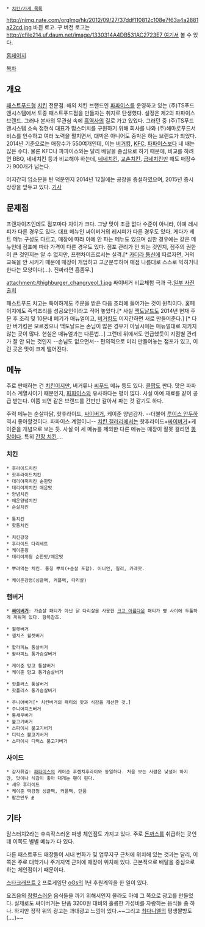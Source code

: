  * [[치킨/가게 목록]]

http://nimg.nate.com/orgImg/hk/2012/09/27/37ddf110812c108e7f63a4a2881a22cd.jpg
바뀐 로고. 구 버전 로고는 [[http://cfile214.uf.daum.net/image/1330314A4DB531AC2723E7 여기]]서 볼 수 있다.

[http://www.momstouch.co.kr 홈페이지]

[[목차]]
== 개요 ==
[[패스트푸드]]형 [[치킨]] 전문점. 해외 치킨 브랜드인 [[파파이스]]를 운영하고 있는 (주)TS푸드앤시스템에서 토종 패스트푸드점을 만들자는 취지로 탄생했다. 설정은 제2의 파파이스 브랜드. 그러나 본사의 무관심 속에 [[흑역사]]의 길로 가고 있었다. 그러던 중 (주)TS푸드앤시스템 소속 정현식 대표가 맘스터치를 구원하기 위해 회사를 나와 (주)해마로푸드서비스를 인수하고 여러 노력을 펼치면서, 대박은 아니어도 중박은 하는 브랜드가 되었다. 2014년 기준으로는 매장수가 550여개인데, 이는 [[버거킹]], [[KFC]], [[파파이스]]보다 네 배는 많은 수다. 물론 KFC나 파파이스와는 달리 배달을 중심으로 하기 때문에, 비교를 하려면 BBQ, 네네치킨 등과 비교해야 하는데, [[네네치킨]], [[교촌치킨]], [[굽네치킨]]만 해도 매장수가 900개가 넘는다.

어지간히 입소문을 탄 덕분인지 2014년 12월에는 공장을 증설하였으며, 2015년 증시 상장을 앞두고 있다. 
[http://news.naver.com/main/read.nhn?mode=LSD&mid=sec&sid1=103&oid=015&aid=0003215575 기사]

== 문제점 ==
프랜차이즈인데도 점포마다 차이가 크다. 그냥 맛이 조금 없다 수준이 아니라, 아예 레시피가 다른 경우도 있다. 대표 메뉴인 싸이버거의 레시피가 다른 경우도 있다. 게다가 세트 메뉴 구성도 다르고, 매장에 따라 아예 안 파는 메뉴도 있으며 심한 경우에는 같은 메뉴인데 점포에 따라 가격이 다른 경우도 있다. 점포 관리가 안 되는 것인지, 점주의 권한이 큰 것인지는 알 수 없지만, 프랜차이즈로서는 실격.[* [[카더라 통신]]에 따르자면, 거의 교육을 안 시키기 때문에 매장이 개업하고 고군분투하며 매점 나름대로 스스로 익히거나 한다는 모양이다(…). 진짜라면 흠좀무.]

attachment:/thighburger_changryeol_1.jpg
싸이버거 비교체험 극과 극.[http://www.todayhumor.co.kr/board/view.php?table=bestofbest&no=194459 일부 사진 출처]

패스트푸드 치고는 특이하게도 주문을 받은 다음 조리에 들어가는 것이 원칙이다. 홈페이지에도 즉석조리를 성공요인이라고 적어 놓았다.[* 사실 [[맥도날드]]도 2014년 현재 주문 후 조리 및 10분내 폐기가 매뉴얼이고, [[버거킹]]도 어지간하면 새로 만들어준다.] [* 다만 버거킹은 모르겠으나 맥도날드는 손님이 많은 경우가 아닐시에는 매뉴얼대로 지키지 않는 곳이 많다. 현실은 매뉴얼과는 다른법...] 그런데 위에서도 언급했듯이 지점별 관리가 잘 안 되는 것인지 --손님도 없으면서-- 편의적으로 미리 만들어놓는 점포가 있고, 이런 곳은 맛이 크게 떨어진다.
== 메뉴 ==
주로 판매하는 건 [[치킨]]이지만, 버거류나 [[씨푸드]] 메뉴 등도 있다. [[콜팝]]도 판다. 맛은 파파이스 계열사이기 때문인지, [[파파이스]]와 유사하다는 평이 많다. 사실 아예 재료를 같이 공급 받는다. 이쯤 되면 같은 브랜드를 간판만 갈아서 파는 것 같기도 하다.

주력 메뉴는 순살파닭, 핫후라이드, [[싸이버거]], 케이준 양념감자. --더불어 [[루이스 안두하]] 역시 좋아할것이다. 파파이스 계열이니-- [[치킨 갤러리]]에서는 핫후라이드+[[싸이버거]]+케이준을 개념으로 보는 듯. 사실 이 세 메뉴를 제외한 다른 메뉴는 매장이 잘못 걸리면 [[똥망]]이다. 특히 [[간장 치킨]]….
=== 치킨 ===
 * 후라이드치킨
 * 핫후라이드치킨
 * 데리야끼치킨 순한맛
 * 데리야끼치킨 매운맛
 * 양념치킨
 * 매운양념치킨
 * 순살치킨

 * 통치킨
 * 핫통치킨

 * 치킨강정
 * 후라이드 다리세트
 * 케이준윙
 * 데리야끼윙 순한맛/매운맛

 * 뿌려먹는 치킨. 통칭 뿌치(+순살 포함). 어니언, 칠리, 카레맛.

 * 케이준강정(싱글팩, 커플팩, 다리살)
=== 햄버거 ===
 * '''[[싸이버거]]''': 가슴살 패티가 아닌 닭 다리살을 사용한 [[크고 아름다운]] 패티가 빵 사이에 두툼하게 끼워져 있다. 항목참조.

 * 휠렛버거
 * 햄치즈 휠렛버거

 * 할라피뇨 통살버거
 * 할라피뇨 통가슴살버거

 * 케이준 망고 통살버거
 * 케이준 망고 통가슴살버거

 * 핫플러스 통살버거
 * 핫플러스 통가슴살버거

 * 주니어버거[* 치킨버거의 패티의 맛과 식감을 개선한 것.]
 * 주니어치즈버거
 * 통새우버거
 * 불고기버거
 * 스파이시 불고기버거
 * 디럭스 불고기버거
 * 스파이시 디럭스 불고기버거
=== 사이드 ===
 * 감자튀김: [[파파이스]]의 케이준 후렌치후라이와 동일하다. 처음 보는 사람은 낯설어 하지만, 맛이나 식감이 좋아 대개는 팬이 된다.
 * 새우 후라이드
 * 케이준 떡강정 싱글팩, 커플팩, 단품
 * 팝콘만두 [http://news.naver.com/main/read.nhn?mode=LSD&mid=sec&sid1=101&oid=009&aid=0003410627 #]
== 기타 ==
맘스터치2라는 후속작스러운 파생 체인점도 가지고 있다. 주로 [[돈까스]]를 취급하는 곳인데 이쪽도 별별 메뉴가 다 있다.

다른 패스트푸드 매장들이 시내 번화가 및 업무지구 근처에 위치해 있는 것과는 달리, 이쪽은 주로 대학가나 주거지역 근처에 매장이 위치해 있다. 근본적으로 배달을 중심으로 하는 체인점이기 때문이다.

[[스타크래프트 2]] 프로게임단 [[oGs]]의 1년 후원계약을 한 일이 있다.

{{{#!HTML
<iframe width="640" height="360" src="//www.youtube.com/embed/YBmKzcR6W1c" frameborder="0" allowfullscreen></iframe>
}}}
요즈음의 [[창렬]]스러운 음식들을 까기 위해서인지 몰라도 아예 그 쪽으로 광고를 만들었다. 실제로도 싸이버거는 단품 3200원 대비의 훌륭한 가성비를 자랑하는 음식들 중 하나. 하지만 정작 위의 광고는 과대광고 느낌이 있다.~~그리고 [[최다니엘]]의 평생짤방도(....)~~
